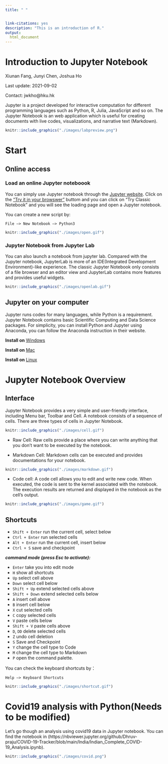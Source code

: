 --- 
title: " "


link-citations: yes
description: "This is an introduction of R."
output:
  html_document
---

# Introduction to Jupyter Notebook

Xiunan Fang, Junyi Chen, Joshua Ho

Last update: 2021-09-02

Contact: jwkho@hku.hk

Jupyter is a project developed for interactive computation for different programming languages such as Python, R, Julia, JavaScript and so on. The Jupyter Notebook is an web application which is useful for creating documents with live codes, visualizations, and narrative text (Markdown). 

```{r fig1, echo=FALSE, message=FALSE, warning=FALSE}
knitr::include_graphics("./images/labpreview.png")
```

# Start

## Online access

### Load an online Jupyter noteboook
You can simply use Jupyter notebook through the [Jupyter website](https://jupyter.org/).
Click on the ["Try it in your browswer"](https://jupyter.org/try) buttom and you can click on "Try Classic Notebook" and you will see the loading page and open a Jupyter notebook.

You can create a new script by:

`` File –> New Notebook –> Python3``


```{r fig2, echo=FALSE, message=FALSE, warning=FALSE}
knitr::include_graphics("./images/open.gif")
```

### Jupyter Notebook from Jupyter Lab
You can also launch a notebook from jupyter lab. Compared with the Jupyter notebook, JupyterLab is more of an IDE(Integrated Development Environment)-like experience. The classic Jupyter Notebook only consists of a file browser and an editor view and JupyterLab contains more features and provides useful widgets.
```{r fig3, echo=FALSE, message=FALSE, warning=FALSE}
knitr::include_graphics("./images/openlab.gif")
```

## Jupyter on your computer

Jupyter runs codes for many languages, while Python is a requirement. Jupyter Notebook contains basic Scientific Computing and Data Science packages. For simplicity, you can install Python and Jupyter using Anaconda, you can follow the Anaconda instruction in their website.

**Install on** [Windows](https://docs.anaconda.com/anaconda/install/windows/)

**Install on** [Mac](https://docs.anaconda.com/anaconda/install/mac-os/)

**Install on** [Linux](https://docs.anaconda.com/anaconda/install/linux/)

# Jupyter Notebook Overview

## Interface

Jupyter Notebook provides a very simple and user-friendly interface, including Menu bar, Toolbar and Cell. A notebook consists of a sequence of cells. There are three types of cells in Jupyter Notebook.
```{r fig4, echo=FALSE, message=FALSE, warning=FALSE}
knitr::include_graphics("./images/cell.gif")
```

- Raw Cell:
Raw cells provide a place where you can write anything that you don't want to be executed by the notebook. 

- Markdown Cell:
Markdown cells can be executed and provides documentations for your notebook.

```{r fig5, echo=FALSE, message=FALSE, warning=FALSE}
knitr::include_graphics("./images/markdown.gif")
```

- Code cell:
A code cell allows you to edit and write new code. When executed, the code is sent to the kernel associated with the notebook. The execution results are returned and displayed in the notebook as the cell’s output. 

```{r fig6, echo=FALSE, message=FALSE, warning=FALSE}
knitr::include_graphics("./images/game.gif")
```

## Shortcuts

- `Shift + Enter` run the current cell, select below
- `Ctrl + Enter` run selected cells
- `Alt + Enter` run the current cell, insert below
- `Ctrl + S` save and checkpoint

***command mode (press Esc to activate):***

- `Enter` take you into edit mode
- `H` show all shortcuts
- `Up` select cell above
- `Down` select cell below
- `Shift + Up` extend selected cells above 
- `Shift + Down` extend selected cells below
- `A` insert cell above
- `B` insert cell below
- `X` cut selected cells
- `C` copy selected cells
- `V` paste cells below
- `Shift + V` paste cells above
- `D`, `DD` delete selected cells
- `Z` undo cell deletion
- `S` Save and Checkpoint
- `Y` change the cell type to Code
- `M` change the cell type to Markdown
- `P` open the command palette.

You can check the keyboard shortcuts by：

`` Help –> Keyboard Shortcuts``

```{r fig7, echo=FALSE, message=FALSE, warning=FALSE}
knitr::include_graphics("./images/shortcut.gif")
```

# Covid19 analysis with Python(Needs to be modified)
Let's go though an analysis using covid19 data in Jupyter notebook. You can find the notebook in (https://nbviewer.jupyter.org/github/Dhruv-praju/COVID-19-Tracker/blob/main/India/Indian_Complete_COVID-19_Analysis.ipynb).

```{r fig8, echo=FALSE, message=FALSE, warning=FALSE}
knitr::include_graphics("./images/covid.png")
```















